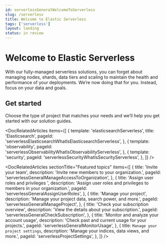 ```yaml
---
id: serverlessGeneralWelcomeToServerless
slug: /serverless
title: Welcome to Elastic Serverless
tags: ['serverless']
layout: landing
status: in review
---
```


# Welcome to Elastic Serverless <DocBadge template="technical preview" />

With our fully-managed serverless solutions, you can forget about managing nodes, shards, data tiers and scaling to maintain the health and performance of your deployments. We’re now doing that for you. Instead, focus on your data and goals.

<div className="spacing-div" style={{ blockSize: 5 }} />

## Get started

Choose the type of project that matches your needs and we’ll help you get started with our solution guides.

<DocRelatedArticles
  items={[
    {
      template: 'elasticsearchServerless',
      title: 'Elasticsearch',
      pageId: 'serverlessElasticsearchWhatIsElasticsearchServerless',
    },
    {
      template: 'observability',
      pageId: 'serverlessObservabilityWhatIsObservabilityServerless',
    },
    {
      template: 'security',
      pageId: 'serverlessSecurityWhatIsSecurityServerless',
    },
  ]}
/>

<DocRelatedArticles
  sectionTitle="Featured topics"
  items={[
    {
      title: 'Invite your team',
      description: 'Invite new members to your organization.',
      pageId: 'serverlessGeneralManageAccessToOrganization',
    },
    {
      title: 'Assign user roles and privileges ',
      description: 'Assign user roles and privileges to members in your organization.',
      pageId: 'serverlessGeneralAssignUserRoles',
    },
    {
      title: 'Manage your project',
      description: 'Manage your project data, search power, and more.',
      pageId: 'serverlessGeneralManageProject',
    },
    {
      title: 'Check your subscription overview',
      description: 'View the details about your subscription.',
      pageId: 'serverlessGeneralCheckSubscription',
    },
    {
      title: 'Monitor and analyze your account usage',
      description: 'Check past and current usage for your projects.',
      pageId: 'serverlessGeneralMonitorUsage',
    },
    {
      title: `Manage your project settings`,
      description: 'Manage your indices, data views, and more.',
      pageId: 'serverlessProjectSettings',
    },
  ]}
/>
